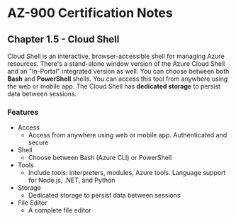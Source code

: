 # AZ-900 Certification Notes
## Chapter 1.5 - Cloud Shell

Cloud Shell is an interactive, browser-accessible shell for managing Azure resources. There's a stand-alone window version of the Azure Cloud Shell and an "In-Portal" integrated version as well. You can choose between both **Bash** and **PowerShell** shells. You can access this tool from anywhere using the web or mobile app. The Cloud Shell has **dedicated storage** to persist data between sessions.

### Features
* Access
	* Access from anywhere using web or mobile app. Authenticated and secure
* Shell
	* Choose between Bash (Azure CLI) or PowerShell
* Tools
	* Include tools: interpreters, modules, Azure tools. Language support for Node.js, .NET, and Python
* Storage
	* Dedicated storage to persist data between sessions
* File Editor
	* A complete file editor